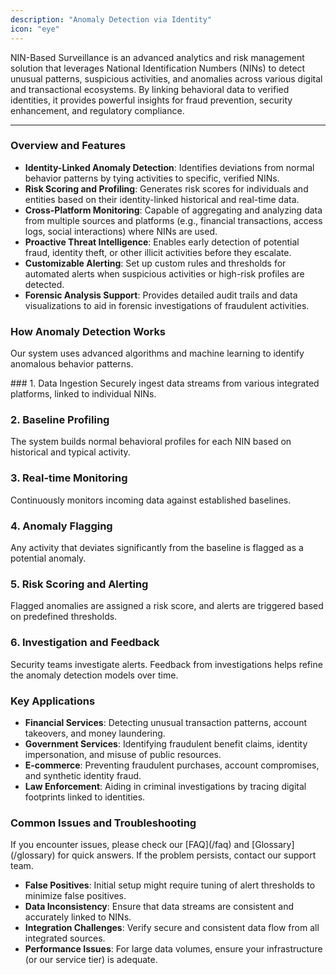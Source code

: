 ```yaml
---
description: "Anomaly Detection via Identity"
icon: "eye"
---
```




NIN-Based Surveillance is an advanced analytics and risk management solution that leverages National Identification Numbers (NINs) to detect unusual patterns, suspicious activities, and anomalies across various digital and transactional ecosystems. By linking behavioral data to verified identities, it provides powerful insights for fraud prevention, security enhancement, and regulatory compliance.

---

### Overview and Features

* **Identity-Linked Anomaly Detection**: Identifies deviations from normal behavior patterns by tying activities to specific, verified NINs.
* **Risk Scoring and Profiling**: Generates risk scores for individuals and entities based on their identity-linked historical and real-time data.
* **Cross-Platform Monitoring**: Capable of aggregating and analyzing data from multiple sources and platforms (e.g., financial transactions, access logs, social interactions) where NINs are used.
* **Proactive Threat Intelligence**: Enables early detection of potential fraud, identity theft, or other illicit activities before they escalate.
* **Customizable Alerting**: Set up custom rules and thresholds for automated alerts when suspicious activities or high-risk profiles are detected.
* **Forensic Analysis Support**: Provides detailed audit trails and data visualizations to aid in forensic investigations of fraudulent activities.

### How Anomaly Detection Works

Our system uses advanced algorithms and machine learning to identify anomalous behavior patterns.

<Accordion title="Anomaly Detection Process">
  ### 1. Data Ingestion
  Securely ingest data streams from various integrated platforms, linked to individual NINs.

  ### 2. Baseline Profiling
  The system builds normal behavioral profiles for each NIN based on historical and typical activity.

  ### 3. Real-time Monitoring
  Continuously monitors incoming data against established baselines.

  ### 4. Anomaly Flagging
  Any activity that deviates significantly from the baseline is flagged as a potential anomaly.

  ### 5. Risk Scoring and Alerting
  Flagged anomalies are assigned a risk score, and alerts are triggered based on predefined thresholds.

  ### 6. Investigation and Feedback
  Security teams investigate alerts. Feedback from investigations helps refine the anomaly detection models over time.
</Accordion>

### Key Applications

* **Financial Services**: Detecting unusual transaction patterns, account takeovers, and money laundering.
* **Government Services**: Identifying fraudulent benefit claims, identity impersonation, and misuse of public resources.
* **E-commerce**: Preventing fraudulent purchases, account compromises, and synthetic identity fraud.
* **Law Enforcement**: Aiding in criminal investigations by tracing digital footprints linked to identities.

### Common Issues and Troubleshooting

<Warning>
  If you encounter issues, please check our [FAQ](/faq) and [Glossary](/glossary) for quick answers. If the problem persists, contact our support team.
</Warning>

* **False Positives**: Initial setup might require tuning of alert thresholds to minimize false positives.
* **Data Inconsistency**: Ensure that data streams are consistent and accurately linked to NINs.
* **Integration Challenges**: Verify secure and consistent data flow from all integrated sources.
* **Performance Issues**: For large data volumes, ensure your infrastructure (or our service tier) is adequate.
